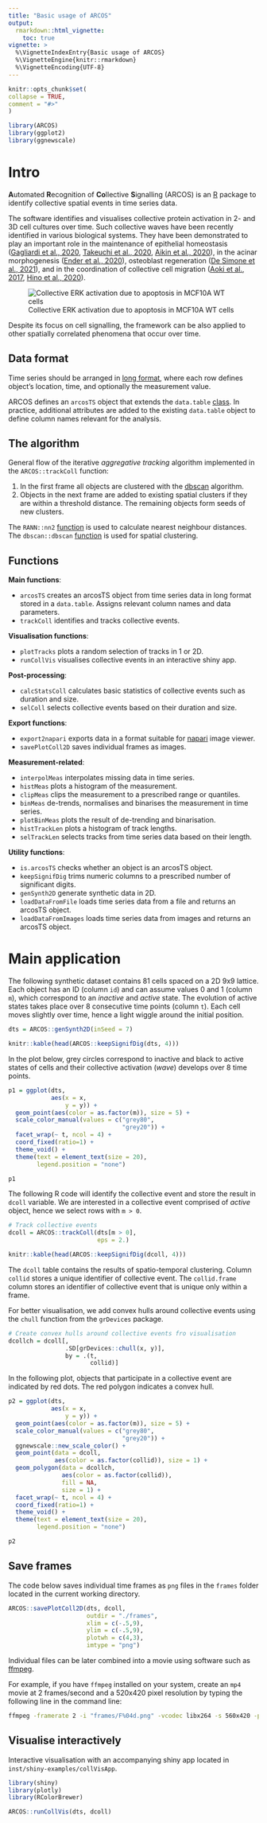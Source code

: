 ```yaml
---
title: "Basic usage of ARCOS"
output: 
  rmarkdown::html_vignette:
    toc: true 
vignette: >
  %\VignetteIndexEntry{Basic usage of ARCOS}
  %\VignetteEngine{knitr::rmarkdown}
  %\VignetteEncoding{UTF-8}
---
```

  
```r
knitr::opts_chunk$set(
collapse = TRUE,
comment = "#>"
)
```

```r
library(ARCOS)
library(ggplot2)
library(ggnewscale)
```


# Intro

**A**utomated **R**ecognition of **Co**llective **S**ignalling (ARCOS) is an [R](https://www.r-project.org) package to identify collective spatial events in time series data.

The software identifies and visualises collective protein activation in 2- and 3D cell cultures over time. Such collective waves have been recently identified in various biological systems. They have been demonstrated to play an important role in the maintenance of epithelial homeostasis ([Gagliardi et al., 2020](https://doi.org/10.1016/j.devcel.2021.05.007), [Takeuchi et al., 2020](https://doi.org/10.1016/j.cub.2019.11.089), [Aikin et al., 2020](https://doi.org/10.7554/eLife.60541)), in the acinar morphogenesis ([Ender et al., 2020](https://doi.org/10.1101/2020.11.20.387167)), osteoblast regeneration ([De Simone et al., 2021](https://doi.org/10.1038/s41586-020-03085-8)), and in the coordination of collective cell migration ([Aoki et al., 2017](https://doi.org/10.1016/j.devcel.2017.10.016), [Hino et al., 2020](https://doi.org/10.1016/j.devcel.2020.05.011)).

![Collective ERK activation due to apoptosis in MCF10A WT cells](resources/VideoS9_relativeto4D.png)

Despite its focus on cell signalling, the framework can be also applied to other spatially correlated phenomena that occur over time.

## Data format

Time series should be arranged in [long format](https://en.wikipedia.org/wiki/Wide_and_narrow_data#Narrow), where each row defines object's location, time, and optionally the measurement value.

ARCOS defines an `arcosTS` object that extends the `data.table` [class](https://cran.r-project.org/web/packages/data.table/). In practice, additional attributes are added to the existing `data.table` object to define column names relevant for the analysis.

## The algorithm

General flow of the iterative *aggregative tracking* algorithm implemented in the `ARCOS::trackColl` function:

1. In the first frame all objects are clustered with the [dbscan](https://en.wikipedia.org/wiki/DBSCAN) algorithm.
2. Objects in the next frame are added to existing spatial clusters if they are within a threshold distance. The remaining objects form seeds of new clusters.

The `RANN::nn2` [function](https://www.rdocumentation.org/packages/RANN/versions/2.6.1/topics/nn2) is used to calculate nearest neighbour distances. The `dbscan::dbscan` [function](https://www.rdocumentation.org/packages/dbscan/versions/1.1-6/topics/dbscan) is used for spatial clustering.

## Functions

**Main functions**:

- `arcosTS` creates an arcosTS object from time series data in long format stored in a `data.table`. Assigns relevant column names and data parameters.
- `trackColl` identifies and tracks collective events.

**Visualisation functions**:

- `plotTracks` plots a random selection of tracks in 1 or 2D.
- `runCollVis` visualises collective events in an interactive shiny app.

**Post-processing**:

- `calcStatsColl` calculates basic statistics of collective events such as duration and size. 
- `selColl` selects collective events based on their duration and size.

**Export functions**:

- `export2napari` exports data in a format suitable for [napari](https://napari.org) image viewer.
- `savePlotColl2D` saves individual frames as images.

**Measurement-related**:

- `interpolMeas` interpolates missing data in time series.
- `histMeas` plots a histogram of the measurement.
- `clipMeas` clips the measurement to a prescribed range or quantiles.
- `binMeas` de-trends, normalises and binarises the measurement in time series.
- `plotBinMeas` plots the result of de-trending and binarisation.
- `histTrackLen` plots a histogram of track lengths.
- `selTrackLen` selects tracks from time series data based on their length.

**Utility functions**:

- `is.arcosTS` checks whether an object is an arcosTS object.
- `keepSignifDig` trims numeric columns to a prescribed number of significant digits.
- `genSynth2D` generate synthetic data in 2D.
- `loadDataFromFile` loads time series data from a file and returns an arcosTS object.
- `loadDataFromImages` loads time series data from images and returns an arcosTS object.

# Main application

The following synthetic dataset contains 81 cells spaced on a 2D 9x9 lattice. Each object has an ID (column `id`) and can assume values 0 and 1 (column `m`), which correspond to an *inactive* and *active* state. The evolution of active states takes place over 8 consecutive time points (column `t`). Each cell moves slightly over time, hence a light wiggle around the initial position.

```r
dts = ARCOS::genSynth2D(inSeed = 7)

knitr::kable(head(ARCOS::keepSignifDig(dts, 4)))
```

In the plot below, grey circles correspond to inactive and black to active states of cells and their collective activation (*wave*) develops over 8 time points.

```r
p1 = ggplot(dts,
            aes(x = x,
                y = y)) +
  geom_point(aes(color = as.factor(m)), size = 5) +
  scale_color_manual(values = c("grey80",
                                "grey20")) +
  facet_wrap(~ t, ncol = 4) +
  coord_fixed(ratio=1) +
  theme_void() +
  theme(text = element_text(size = 20),
        legend.position = "none")

p1
```

The following R code will identify the collective event and store the result in `dcoll` variable. We are interested in a collective event comprised of *active* object, hence we select rows with `m > 0`.

```r
# Track collective events
dcoll = ARCOS::trackColl(dts[m > 0], 
                         eps = 2.)

knitr::kable(head(ARCOS::keepSignifDig(dcoll, 4)))
```

The `dcoll` table contains the results of spatio-temporal clustering. Column `collid` stores a unique identifier of collective event. The `collid.frame` column stores an identifier of collective event that is unique only within a frame.

For better visualisation, we add convex hulls around collective events using the `chull` function from the `grDevices` package.

```r
# Create convex hulls around collective events fro visualisation
dcollch = dcoll[,
                .SD[grDevices::chull(x, y)],
                by = .(t,
                       collid)]
```

In the following plot, objects that participate in a collective event are indicated by red dots. The red polygon indicates a convex hull.

```r
p2 = ggplot(dts,
            aes(x = x,
                y = y)) +
  geom_point(aes(color = as.factor(m)), size = 5) +
  scale_color_manual(values = c("grey80",
                                "grey20")) +
  ggnewscale::new_scale_color() +
  geom_point(data = dcoll,
             aes(color = as.factor(collid)), size = 1) +
  geom_polygon(data = dcollch,
               aes(color = as.factor(collid)),
               fill = NA, 
               size = 1) +
  facet_wrap(~ t, ncol = 4) +
  coord_fixed(ratio=1) +
  theme_void() +
  theme(text = element_text(size = 20),
        legend.position = "none")

p2
```

## Save frames

The code below saves individual time frames as `png` files in the `frames` folder located in the current working directory.

```r
ARCOS::savePlotColl2D(dts, dcoll, 
                      outdir = "./frames",
                      xlim = c(-.5,9),
                      ylim = c(-.5,9),
                      plotwh = c(4,3),
                      imtype = "png")
```

Individual files can be later combined into a movie using software such as [ffmpeg](http://ffmpeg.org). 

For example, if you have `ffmpeg` installed on your system, create an `mp4` movie at 2 frames/second and a 520x420 pixel resolution by typing the following line in the command line:

```bash
ffmpeg -framerate 2 -i "frames/F%04d.png" -vcodec libx264 -s 560x420 -pix_fmt yuv420p frames-all.mp4
```


## Visualise interactively

Interactive visualisation with an accompanying shiny app located in `inst/shiny-examples/collVisApp`.

```r
library(shiny)
library(plotly)
library(RColorBrewer)

ARCOS::runCollVis(dts, dcoll)
```
